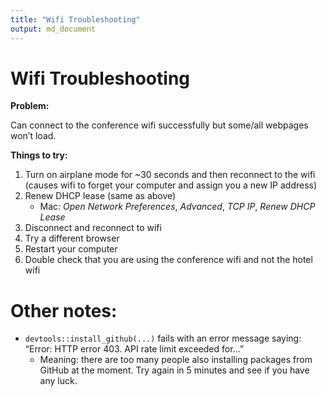 ```yaml
---
title: "Wifi Troubleshooting"
output: md_document
---
```


# Wifi Troubleshooting

__Problem:__

Can connect to the conference wifi successfully but some/all webpages won't load. 

__Things to try:__

1. Turn on airplane mode for ~30 seconds and then reconnect to the wifi (causes wifi to forget your computer and assign you a new IP address)
1. Renew DHCP lease (same as above)
    + Mac: *Open Network Preferences*, *Advanced*, *TCP IP*, *Renew DHCP Lease*
1. Disconnect and reconnect to wifi
1. Try a different browser
1. Restart your computer
1. Double check that you are using the conference wifi and not the hotel wifi


# Other notes:

* `devtools::install_github(...)` fails with an error message saying: "Error: HTTP error 403. API rate limit exceeded for..."
  + Meaning: there are too many people also installing packages from GitHub at the moment. Try again in 5 minutes and see if you have any luck.






